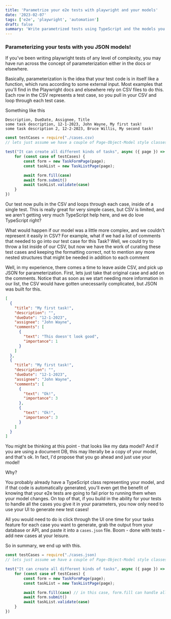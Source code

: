 ```yaml
---
title: 'Parametrize your e2e tests with playwright and your models'
date: '2023-02-07'
tags: ['e2e', 'playwright', 'automation']
draft: false
summary: 'Write parametrized tests using TypeScript and the models you already have.'
---
```


### Parameterizing your tests with you JSON models!

If you've been writing playwright tests of any level of complexity, you may have run across the concept of parameterization either in the docs or elsewhere.

Basically, parameterization is the idea that your test code is in itself like a function, which runs according to some external input. Most examples that you'll find in the Playwright docs and elsewhere rely on CSV files to do this. Each row in the CSV represents a test case, so you pull in your CSV and loop through each test case.

Something like this

```cases.csv
Description, DueDate, Assignee, Title
some task description, 12-1-2023, John Wayne, My first task!
some task description 2, 12-2-2023, Bruce Willis, My second task!
```

```javascript
const testCases = require("./cases.csv)
// lets just assume we have a couple of Page-Object-Model style classes with some methods that do the grunt work here, TaskFormPage and TaskListPage

test("It can create all different kinds of tasks", async ({ page }) => {
    for (const case of testCases) {
        const form = new TaskFormPage(page);
        const taskList = new TaskListPage(page);

        await form.fill(case)
        await form.submit()
        await taskList.validate(case)
    }
})
```

Our test now pulls in the CSV and loops through each case, inside of a single test. This is really great for very simple cases, but CSV is limited, and we aren't getting very much TypeScript help here, and we do love TypeScript right?

What would happen if our model was a little more complex, and we couldn't represent it easily in CSV? For example, what if we had a list of comments that needed to go into our test case for this Task? Well, we could try to throw a list inside of our CSV, but now we have the work of curating these test cases and keeping the formatting correct, not to mention any more nested structures that might be needed in addition to each comment

Well, in my experience, there comes a time to leave aside CSV, and pick up JSON for parameterization.
First, lets just take that original case and add on the comments. Notice that as soon as we start needing more information in our list, the CSV would have gotten unecessarily complicated, but JSON was built for this.

```json
[
  {
    "title": "My first task!",
    "description": "",
    "dueDate": "12-1-2023",
    "assignee": "John Wayne",
    "comments": [
      {
        "text": "This doesn't look good",
        "importance": 1
      }
    ]
  },
  {
    "title": "My first task!",
    "description": "",
    "dueDate": "12-1-2023",
    "assignee": "John Wayne",
    "comments": [
      {
        "text": "Ok!",
        "importance": 3
      },
      {
        "text": "Ok!",
        "importance": 3
      }
    ]
  }
]
```

You might be thinking at this point - that looks like my data model? And if you are using a document DB, this may literally be a copy of your model, and that's ok. In fact, I'd propose that you go ahead and just use your model!

Why?

You probably already have a TypeScript class representing your model, and if that code is automatically generated, you'll even get the benefit of knowing that your e2e tests are going to fail prior to running them when your model changes. On top of that, if you build in the ability for your tests to handle all the cases you give it in your parameters, you now only need to use your UI to generate new test cases!

All you would need to do is click through the UI one time for your tasks feature for each case you want to generate, grab the output from your database or API, and paste it into a `cases.json` file. Boom - done with tests - add new cases at your leisure.

So in summary, we end up with this.

```javascript
const testCases = require("./cases.json)
// lets just assume we have a couple of Page-Object-Model style classes with some methods that do the grunt work here, TaskFormPage and TaskListPage

test("It can create all different kinds of tasks", async ({ page }) => {
    for (const case of testCases) {
        const form = new TaskFormPage(page);
        const taskList = new TaskListPage(page);

        await form.fill(case) // in this case, form.fill can handle all the top level fields, as well as loop through the nested "comments" element and fill in all that is necessary
        await form.submit()
        await taskList.validate(case)
    }
})
```
